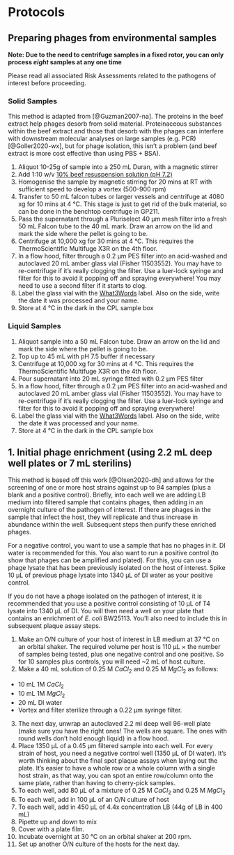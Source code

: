 # Protocols {-}

## Preparing phages from environmental samples

**Note: Due to the need to centrifuge samples in a fixed rotor, you can only process _eight_ samples at any one time**

Please read all associated Risk Assessments related to the pathogens of interest before proceeding.

### Solid Samples

This method is adapted from [@Guzman2007-na]. The proteins in the beef extract help phages desorb from solid material. Proteinaceous substances within the beef extract and those that desorb with the phages can interfere with downstream molecular analyses on large samples  (e.g. PCR) [@Goller2020-wx], but for phage isolation, this isn't a problem (and beef extract is more cost effective than using PBS + BSA).

1.  Aliquot 10-25g of sample into a 250 mL Duran, with a magnetic stirrer
2.  Add 1:10 w/v [10% beef resuspension solution (pH 7.2)](#beef-resuspension-solution)
3.  Homogenise the sample by magnetic stirring for 20 mins at RT with sufficient speed to develop a vortex (500-900 rpm)
4. Transfer to 50 mL falcon tubes or larger vessels and centrifuge at 4080 xg for 10 mins at 4 °C. This stage is just to get rid of the bulk material, so can be done in the benchtop centrifuge in GP211.
5.  Pass the supernatant through a Pluriselect 40 µm mesh filter into a fresh 50 mL Falcon tube to the 40 mL mark. Draw an arrow on the lid and mark the side where the pellet is going to be.
6.  Centrifuge at 10,000 xg for 30 mins at 4 °C. This requires the ThermoScientific Multifuge X3R on the 4th floor.
7.  In a flow hood, filter through a 0.2 µm PES filter into an acid-washed and autoclaved 20 mL amber glass vial (Fisher 11503552). You may have to re-centrifuge if it's really clogging the filter. Use a luer-lock syringe and filter for this to avoid it popping off and spraying everywhere! You may need to use a second filter if it starts to clog.
8.  Label the glass vial with the [What3Words](https://what3words.com/) label. Also on the side, write the date it was processed and your name.
10.  Store at 4 °C in the dark in the CPL sample box
\newpage

### Liquid Samples

1.  Aliquot sample into a 50 mL Falcon tube. Draw an arrow on the lid and mark the side where the pellet is going to be.
2.  Top up to 45 mL with pH 7.5 buffer if necessary
3.  Centrifuge at 10,000 xg for 30 mins at 4 °C. This requires the ThermoScientific Multifuge X3R on the 4th floor.
4.  Pour supernatant into 20 mL syringe fitted with 0.2 µm PES filter
5.  In a flow hood, filter through a 0.2 µm PES filter into an acid-washed and autoclaved 20 mL amber glass vial (Fisher 11503552). You may have to re-centrifuge if it's really clogging the filter. Use a luer-lock syringe and filter for this to avoid it popping off and spraying everywhere!
6.  Label the glass vial with the [What3Words](https://what3words.com/) label. Also on the side, write the date it was processed and your name.
7. Store at 4 °C in the dark in the CPL sample box
\newpage

## 1. Initial phage enrichment (using 2.2 mL deep well plates or 7 mL sterilins)

This method is based off this work [@Olsen2020-dh] and allows for the screening of one or more host strains against up to 94 samples (plus a blank and a positive control). Briefly, into each well we are adding LB medium into filtered sample that contains phages, then adding in an overnight culture of the pathogen of interest. If there are phages in the sample that infect the host, they will replicate and thus increase in abundance within the well. Subsequent steps then purify these enriched phages.

For a negative control, you want to use a sample that has no phages in it. DI water is recommended for this. You also want to run a positive control (to show that phages can be amplified and plated). For this, you can use a phage lysate that has been previously isolated on the host of interest. Spike 10 µL of previous phage lysate into 1340 µL of DI water as your positive control.

If you do not have a phage isolated on the pathogen of interest, it is recommended that you use a positive control consisting of 10 µL of T4 lysate into 1340 µL of DI. You will then need a well on your plate that contains an enrichment of _E. coli_ BW25113. You'll also need to include this in subsequent plaque assay steps.

1. Make an O/N culture of your host of interest in LB medium at 37 °C on an orbital shaker. The required volume per host is 110 µL $\times$ the number of samples being tested, plus one negative control and one positive. So for 10 samples plus controls, you will need ~2 mL of host culture.
2.  Make a 40 mL solution of 0.25 M $CaCl_2$ and 0.25 M $MgCl_2$ as follows:
  -  10 mL 1M $CaCl_2$
  -  10 mL 1M $MgCl_2$
  -  20 mL DI water
  -  Vortex and filter sterilize through a 0.22 µm syringe filter.
3.  The next day, unwrap an autoclaved 2.2 ml deep well 96-well plate (make sure you have the right ones! The wells are square. The ones with round wells don't hold enough liquid) in a flow hood.
4.  Place 1350 µL of a 0.45 µm filtered sample into each well. For every strain of host, you need a negative control well (1350 µL of DI water). It's worth thinking about the final spot plaque assays when laying out the plate. It's easier to have a whole row or a whole column with a single host strain, as that way, you can spot an entire row/column onto the same plate, rather than having to cherry-pick samples.
5.  To each well, add 80 µL of a mixture of 0.25 M $CaCl_2$ and 0.25 M $MgCl_2$
6.  To each well, add in 100 µL of an O/N culture of host
7.  To each well, add in 450 µL of 4.4x concentration LB (44g of LB in 400 mL)
8.  Pipette up and down to mix
9.  Cover with a plate film.
10. Incubate overnight at 30 °C on an orbital shaker at 200 rpm.
11. Set up another O/N culture of the hosts for the next day.
